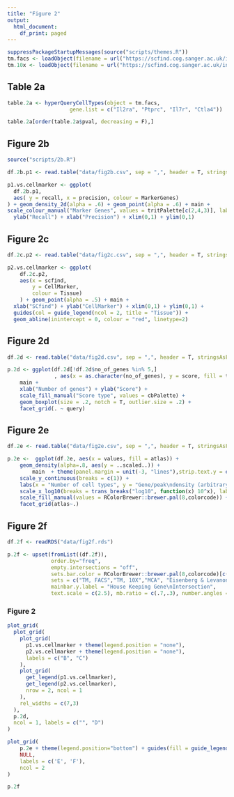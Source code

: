 ```yaml
---
title: "Figure 2"
output:
  html_document:
    df_print: paged
---
```



```r
suppressPackageStartupMessages(source("scripts/themes.R"))
tm.facs <- loadObject(filename = url("https://scfind.cog.sanger.ac.uk/indexes/tm_facs.rds"))
tm.10x <- loadObject(filename = url("https://scfind.cog.sanger.ac.uk/indexes/tm_10X.rds"))
```

## Table 2a
```r
table.2a <- hyperQueryCellTypes(object = tm.facs, 
                    gene.list = c("Il2ra", "Ptprc", "Il7r", "Ctla4"))

table.2a[order(table.2a$pval, decreasing = F),]
```


## Figure 2b
```r
source("scripts/2b.R")

df.2b.p1 <- read.table("data/fig2b.csv", sep = ",", header = T, stringsAsFactors = F)

p1.vs.cellmarker <- ggplot(
  df.2b.p1, 
  aes( y = recall, x = precision, colour = MarkerGenes)
) + geom_density_2d(alpha = .6) + geom_point(alpha = .6) + main + 
scale_colour_manual("Marker Genes", values = tritPalette[c(2,4,3)], labels = c("CellMarker", "Seurat", "SCfind")) +
  ylab("Recall") + xlab("Precision") + xlim(0,1) + ylim(0,1) 
```

## Figure 2c
```r
df.2c.p2 <- read.table("data/fig2c.csv", sep = ",", header = T, stringsAsFactors = F)

p2.vs.cellmarker <- ggplot(
    df.2c.p2,
    aes(x = scfind,
        y = CellMarker,
        colour = Tissue)
    ) + geom_point(alpha = .5) + main + 
  xlab("SCfind") + ylab("CellMarker") + xlim(0,1) + ylim(0,1) + 
  guides(col = guide_legend(ncol = 2, title = "Tissue")) +
  geom_abline(inintercept = 0, colour = "red", linetype=2)
```

## Figure 2d
```r
df.2d <- read.table("data/fig2d.csv", sep = ",", header = T, stringsAsFactors = F)

p.2d <- ggplot(df.2d[!df.2d$no_of_genes %in% 5,]
               , aes(x = as.character(no_of_genes), y = score, fill = type)) + 
    main + 
    xlab("Number of genes") + ylab("Score") + 
    scale_fill_manual("Score type", values = cbPalette) + 
    geom_boxplot(size = .2, notch = T, outlier.size = .2) + 
    facet_grid(. ~ query)
```

## Figure 2e
```r
df.2e <- read.table("data/fig2e.csv", sep = ",", header = T, stringsAsFactors = F)

p.2e <-  ggplot(df.2e, aes(x = values, fill = atlas)) + 
    geom_density(alpha=.8, aes(y = ..scaled..)) + 
        main  + theme(panel.margin = unit(-3, "lines"),strip.text.y = element_blank() ) +
    scale_y_continuous(breaks = c(1)) +
    labs(x = "Number of cell types", y = "Gene/peak\ndensity (arbitrary)", fill = "Atlas") + 
    scale_x_log10(breaks = trans_breaks("log10", function(x) 10^x), labels = trans_format("log10", math_format(10^.x))) + 
    scale_fill_manual(values = RColorBrewer::brewer.pal(8,colorcode)) + 
    facet_grid(atlas~.)
```

## Figure 2f
```r
df.2f <- readRDS("data/fig2f.rds")

p.2f <- upset(fromList((df.2f)), 
              order.by="freq", 
              empty.intersections = "off", 
              sets.bar.color = RColorBrewer::brewer.pal(8,colorcode)[c(4:2,8)], 
              sets = c("TM, FACS","TM, 10X","MCA", "Eisenberg & Levanon" ), 
              mainbar.y.label = "House Keeping Gene\nIntersection", 
              text.scale = c(2.5), mb.ratio = c(.7,.3), number.angles = -45, scale.sets = "log10", point.size = 5, line.size = 3)
```

### Figure 2
```r
plot_grid(
  plot_grid(
    plot_grid(
      p1.vs.cellmarker + theme(legend.position = "none"),
      p2.vs.cellmarker + theme(legend.position = "none"),
      labels = c("B", "C")
    ),
    plot_grid(
      get_legend(p1.vs.cellmarker),
      get_legend(p2.vs.cellmarker), 
      nrow = 2, ncol = 1
    ),
    rel_widths = c(7,3)
  ),
  p.2d,
  ncol = 1, labels = c("", "D")
)

plot_grid(
    p.2e + theme(legend.position="bottom") + guides(fill = guide_legend(title.position = "top")),
    NULL, 
    labels = c('E', 'F'),
    ncol = 2
)

p.2f
```
